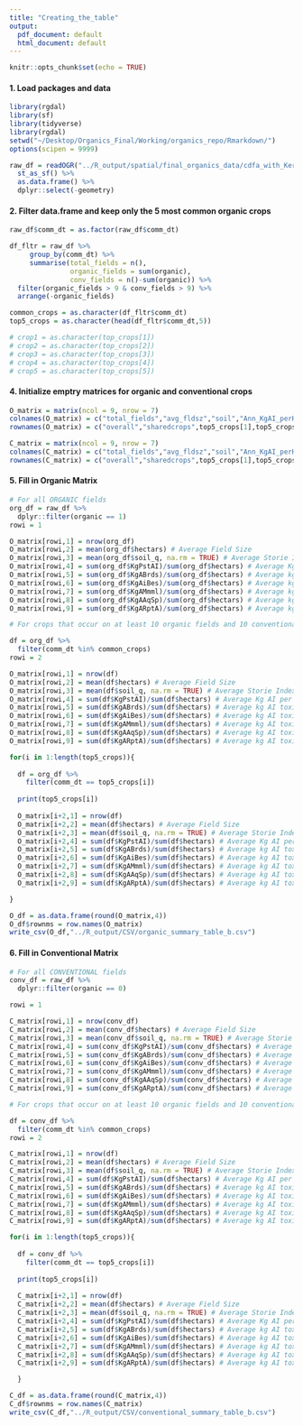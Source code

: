 ```yaml
---
title: "Creating_the_table"
output:
  pdf_document: default
  html_document: default
---
```


```r
knitr::opts_chunk$set(echo = TRUE)
```

#### 1. Load packages and data
```r
library(rgdal)
library(sf)
library(tidyverse)
library(rgdal)
setwd("~/Desktop/Organics_Final/Working/organics_repo/Rmarkdown/")
options(scipen = 9999)

raw_df = readOGR("../R_output/spatial/final_organics_data/cdfa_with_KernAg_organics.shp") %>% 
  st_as_sf() %>% 
  as.data.frame() %>% 
  dplyr::select(-geometry)
```

#### 2. Filter data.frame and keep only the 5 most common organic crops
```r

raw_df$comm_dt = as.factor(raw_df$comm_dt)

df_fltr = raw_df %>% 
     group_by(comm_dt) %>% 
     summarise(total_fields = n(),
               organic_fields = sum(organic),
               conv_fields = n()-sum(organic)) %>% 
  filter(organic_fields > 9 & conv_fields > 9) %>% 
  arrange(-organic_fields)

common_crops = as.character(df_fltr$comm_dt)
top5_crops = as.character(head(df_fltr$comm_dt,5))

# crop1 = as.character(top_crops[1])
# crop2 = as.character(top_crops[2])
# crop3 = as.character(top_crops[3])
# crop4 = as.character(top_crops[4])
# crop5 = as.character(top_crops[5])
```

#### 4. Initialize emptry matrices for organic and conventional crops
```r

O_matrix = matrix(ncol = 9, nrow = 7)
colnames(O_matrix) = c("total_fields","avg_fldsz","soil","Ann_KgAI_perH","birds","bees", "mmls","aqsp","reps")
rownames(O_matrix) = c("overall","sharedcrops",top5_crops[1],top5_crops[2],top5_crops[3],top5_crops[4],top5_crops[5])

C_matrix = matrix(ncol = 9, nrow = 7)
colnames(C_matrix) = c("total_fields","avg_fldsz","soil","Ann_KgAI_perH","birds","bees", "mmls","aqsp","reps")
rownames(C_matrix) = c("overall","sharedcrops",top5_crops[1],top5_crops[2],top5_crops[3],top5_crops[4],top5_crops[5])

```

#### 5. Fill in Organic Matrix
```r

# For all ORGANIC fields
org_df = raw_df %>% 
  dplyr::filter(organic == 1)
rowi = 1

O_matrix[rowi,1] = nrow(org_df)
O_matrix[rowi,2] = mean(org_df$hectars) # Average Field Size
O_matrix[rowi,3] = mean(org_df$soil_q, na.rm = TRUE) # Average Storie Index value
O_matrix[rowi,4] = sum(org_df$KgPstAI)/sum(org_df$hectars) # Average Kg AI per acre
O_matrix[rowi,5] = sum(org_df$KgABrds)/sum(org_df$hectars) # Average kg AI toxic to birds per acre
O_matrix[rowi,6] = sum(org_df$KgAiBes)/sum(org_df$hectars) # Average kg AI toxic to bees per acre
O_matrix[rowi,7] = sum(org_df$KgAMmml)/sum(org_df$hectars) # Average kg AI toxic to mammals per acre
O_matrix[rowi,8] = sum(org_df$KgAAqSp)/sum(org_df$hectars) # Average kg AI toxic to aquatic species per acre
O_matrix[rowi,9] = sum(org_df$KgARptA)/sum(org_df$hectars) # Average kg AI toxic to reptiles per acre

# For crops that occur on at least 10 organic fields and 10 conventional fields

df = org_df %>% 
  filter(comm_dt %in% common_crops)
rowi = 2

O_matrix[rowi,1] = nrow(df)
O_matrix[rowi,2] = mean(df$hectars) # Average Field Size
O_matrix[rowi,3] = mean(df$soil_q, na.rm = TRUE) # Average Storie Index value
O_matrix[rowi,4] = sum(df$KgPstAI)/sum(df$hectars) # Average Kg AI per acre
O_matrix[rowi,5] = sum(df$KgABrds)/sum(df$hectars) # Average kg AI toxic to birds per acre
O_matrix[rowi,6] = sum(df$KgAiBes)/sum(df$hectars) # Average kg AI toxic to bees per acre
O_matrix[rowi,7] = sum(df$KgAMmml)/sum(df$hectars) # Average kg AI toxic to mammals per acre
O_matrix[rowi,8] = sum(df$KgAAqSp)/sum(df$hectars) # Average kg AI toxic to aquatic species per acre
O_matrix[rowi,9] = sum(df$KgARptA)/sum(df$hectars) # Average kg AI toxic to reptiles per acre

for(i in 1:length(top5_crops)){
  
  df = org_df %>% 
    filter(comm_dt == top5_crops[i])
  
  print(top5_crops[i])
  
  O_matrix[i+2,1] = nrow(df)
  O_matrix[i+2,2] = mean(df$hectars) # Average Field Size
  O_matrix[i+2,3] = mean(df$soil_q, na.rm = TRUE) # Average Storie Index value
  O_matrix[i+2,4] = sum(df$KgPstAI)/sum(df$hectars) # Average Kg AI per acre
  O_matrix[i+2,5] = sum(df$KgABrds)/sum(df$hectars) # Average kg AI toxic to birds per acre
  O_matrix[i+2,6] = sum(df$KgAiBes)/sum(df$hectars) # Average kg AI toxic to bees per acre
  O_matrix[i+2,7] = sum(df$KgAMmml)/sum(df$hectars) # Average kg AI toxic to mammals per acre
  O_matrix[i+2,8] = sum(df$KgAAqSp)/sum(df$hectars) # Average kg AI toxic to aquatic species per acre
  O_matrix[i+2,9] = sum(df$KgARptA)/sum(df$hectars) # Average kg AI toxic to reptiles per acre

}

O_df = as.data.frame(round(O_matrix,4))
O_df$rownms = row.names(O_matrix)
write_csv(O_df,"../R_output/CSV/organic_summary_table_b.csv")
```

#### 6. Fill in Conventional Matrix
```r

# For all CONVENTIONAL fields
conv_df = raw_df %>% 
  dplyr::filter(organic == 0)

rowi = 1

C_matrix[rowi,1] = nrow(conv_df)
C_matrix[rowi,2] = mean(conv_df$hectars) # Average Field Size
C_matrix[rowi,3] = mean(conv_df$soil_q, na.rm = TRUE) # Average Storie Index value
C_matrix[rowi,4] = sum(conv_df$KgPstAI)/sum(conv_df$hectars) # Average Kg AI per acre
C_matrix[rowi,5] = sum(conv_df$KgABrds)/sum(conv_df$hectars) # Average kg AI toxic to birds per acre
C_matrix[rowi,6] = sum(conv_df$KgAiBes)/sum(conv_df$hectars) # Average kg AI toxic to bees per acre
C_matrix[rowi,7] = sum(conv_df$KgAMmml)/sum(conv_df$hectars) # Average kg AI toxic to mammals per acre
C_matrix[rowi,8] = sum(conv_df$KgAAqSp)/sum(conv_df$hectars) # Average kg AI toxic to aquatic species per acre
C_matrix[rowi,9] = sum(conv_df$KgARptA)/sum(conv_df$hectars) # Average kg AI toxic to reptiles per acre

# For crops that occur on at least 10 organic fields and 10 conventional fields

df = conv_df %>% 
  filter(comm_dt %in% common_crops)
rowi = 2

C_matrix[rowi,1] = nrow(df)
C_matrix[rowi,2] = mean(df$hectars) # Average Field Size
C_matrix[rowi,3] = mean(df$soil_q, na.rm = TRUE) # Average Storie Index value
C_matrix[rowi,4] = sum(df$KgPstAI)/sum(df$hectars) # Average Kg AI per acre
C_matrix[rowi,5] = sum(df$KgABrds)/sum(df$hectars) # Average kg AI toxic to birds per acre
C_matrix[rowi,6] = sum(df$KgAiBes)/sum(df$hectars) # Average kg AI toxic to bees per acre
C_matrix[rowi,7] = sum(df$KgAMmml)/sum(df$hectars) # Average kg AI toxic to mammals per acre
C_matrix[rowi,8] = sum(df$KgAAqSp)/sum(df$hectars) # Average kg AI toxic to aquatic species per acre
C_matrix[rowi,9] = sum(df$KgARptA)/sum(df$hectars) # Average kg AI toxic to reptiles per acre

for(i in 1:length(top5_crops)){
  
  df = conv_df %>% 
    filter(comm_dt == top5_crops[i])
  
  print(top5_crops[i])
  
  C_matrix[i+2,1] = nrow(df)
  C_matrix[i+2,2] = mean(df$hectars) # Average Field Size
  C_matrix[i+2,3] = mean(df$soil_q, na.rm = TRUE) # Average Storie Index value
  C_matrix[i+2,4] = sum(df$KgPstAI)/sum(df$hectars) # Average Kg AI per acre
  C_matrix[i+2,5] = sum(df$KgABrds)/sum(df$hectars) # Average kg AI toxic to birds per acre
  C_matrix[i+2,6] = sum(df$KgAiBes)/sum(df$hectars) # Average kg AI toxic to bees per acre
  C_matrix[i+2,7] = sum(df$KgAMmml)/sum(df$hectars) # Average kg AI toxic to mammals per acre
  C_matrix[i+2,8] = sum(df$KgAAqSp)/sum(df$hectars) # Average kg AI toxic to aquatic species per acre
  C_matrix[i+2,9] = sum(df$KgARptA)/sum(df$hectars) # Average kg AI toxic to reptiles per acre

  }

C_df = as.data.frame(round(C_matrix,4))
C_df$rownms = row.names(C_matrix)
write_csv(C_df,"../R_output/CSV/conventional_summary_table_b.csv")

```


